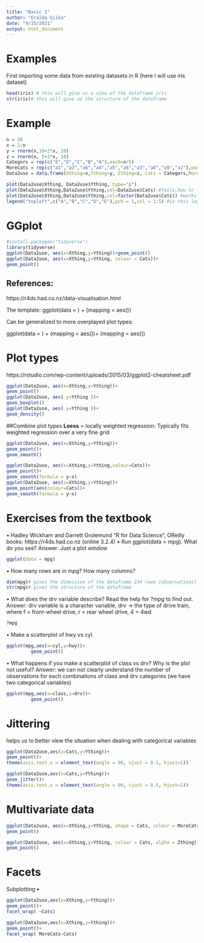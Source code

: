```yaml
---
title: "Basic 1"
author: "Eralda Gjika"
date: "9/15/2021"
output: html_document
---
```


# Examples
First importing some data from existing datasets in R (here I will use iris dataset)
```r
head(iris) # this will give us a view of the dataframe iris
str(iris)# this will give us the structure of the dataframe
```

# Example
```r
n = 50
x = 1:n
y = rnorm(n,10+2*x, 20)
z = rnorm(n, 5+3*x, 10)
Categors = rep(c("E","D","C","B","A"),each=n/5)
MoreCats = rep(c("a1","a2","a6","a4","a5","a6","a3","a8","a9","a2"),each=n/10)
Data2use = data.frame(Xthing=x,Ything=y, Zthing=z, Cats = Categors,MoreCats= MoreCats)
```

```r
plot(Data2use$Xthing, Data2use$Ything, type="p")
plot(Data2use$Xthing,Data2use$Ything,col=Data2use$Cats) #fails,how to fix?
plot(Data2use$Xthing,Data2use$Ything,col=factor(Data2use$Cats)) #works now
legend("topleft",c("A","B","C","D","E"),pch = 1,col = 1:5) #is this legend right?

```

# GGplot
```r
#install.packages("tidyverse")
library(tidyverse)
ggplot(Data2use, aes(x=Xthing,y=Ything))+geom_point()
ggplot(Data2use, aes(x=Xthing,y=Ything, colour = Cats))+
geom_point()
```



## References:
https://r4ds.had.co.nz/data-visualisation.html

The template:
ggplot(data = <DATA>) +
<GEOM_FUNCTION>(mapping = aes(<MAPPINGS>))

Can be generalized to more overplayed plot types:

ggplot(data = <DATA>) +
<GEOM_FUNCTION1>(mapping = aes(<MAPPINGS1>))+
<GEOM_FUNCTION2>(mapping = aes(<MAPPINGS2>))

# Plot types
https://rstudio.com/wp-content/uploads/2015/03/ggplot2-cheatsheet.pdf

```r
ggplot(Data2use, aes(x=Xthing,y=Ything))+
geom_point()
ggplot(Data2use, aes( y=Ything ))+
geom_boxplot()
ggplot(Data2use, aes( y=Ything ))+
geom_density()
```
##Combine plot types
**Loess** = locally weighted regression:
Typically fits weighted regression over a very fine grid
```r
ggplot(Data2use, aes(x=Xthing,y=Ything))+
geom_point()+
geom_smooth()

ggplot(Data2use, aes(x=Xthing,y=Ything,colour=Cats))+
geom_point()+
geom_smooth(formula = y~x)
ggplot(Data2use, aes(x=Xthing,y=Ything))+
geom_point(aes(colour=Cats))+
geom_smooth(formula = y~x)
```
# Exercises from the textbook
• Hadley Wickham and Garrett Grolemund "R for Data Science", OReilly books:
https://r4ds.had.co.nz (online 3.2.4)
• Run ggplot(data = mpg). What do you see?
Answer: Just a plot window
```r
ggplot(data = mpg)
```
• How many rows are in mpg? How many columns?
```r
dim(mpg)# gives the dimession of the dataframe 234 rows (observations) and 11 columns (variables)
str(mpg)# gives the structure of the dataframe
```
• What does the drv variable describe? Read the help for ?mpg to find out.
Answer: 
drv variable is a character variable, 
drv -> the type of drive train, where f = front-wheel drive, r = rear wheel drive, 4 = 4wd
```r
?mpg
```

• Make a scatterplot of hwy vs cyl.
```r
ggplot(mpg,aes(x=cyl,y=hwy))+
         geom_point()
```

• What happens if you make a scatterplot of class vs drv? Why is the plot not
useful?
Answer: we can not clearly understand the number of observations for each combinations of class and drv categories (we have two categorical variables) 
```r
ggplot(mpg,aes(x=class,y=drv))+
         geom_point()
```
# Jittering
helps us to better view the situation when dealing with categorical variables

```r
ggplot(Data2use,aes(x=Cats,y=Ything))+
geom_point()+
theme(axis.text.x = element_text(angle = 90, vjust = 0.5, hjust=1))

ggplot(Data2use,aes(x=Cats,y=Ything))+
geom_jitter()+
theme(axis.text.x = element_text(angle = 90, vjust = 0.5, hjust=1))
```
# Multivariate data
```r
ggplot(Data2use, aes(x=Xthing,y=Ything, shape = Cats, colour = MoreCats))+
geom_point()

ggplot(Data2use, aes(x=Xthing,y=Ything, colour = Cats, alpha = Zthing))+
geom_point()
```

# Facets
Subplotting
• 
```r
ggplot(Data2use,aes(x=Xthing,y=Ything))+
geom_point()+
facet_wrap( ~Cats)

ggplot(Data2use,aes(x=Xthing,y=Ything))+
geom_point()+
facet_wrap( MoreCats~Cats)
```
